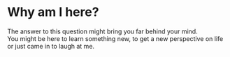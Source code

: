 # Why am I here?

The answer to this question might bring you far behind your mind.<br/>
You might be here to learn something new, to get a new perspective on life or just came in to laugh at me.
